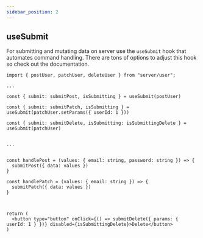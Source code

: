 ```yaml
---
sidebar_position: 2
---
```


## useSubmit

For submitting and mutating data on server use the `useSubmit` hook that automates command handling. There are tons of
options to adjust this hook so check out the documentation.

```tsx
import { postUser, patchUser, deleteUser } from "server/user";

...

const { submit: submitPost, isSubmitting } = useSubmit(postUser)

const { submit: submitPatch, isSubmitting } = useSubmit(patchUser.setParams({ userId: 1 }))

const { submit: submitDelete, isSubmitting: isSubmittingDelete } = useSubmit(patchUser)


...


const handlePost = (values: { email: string, password: string }) => {
  submitPost({ data: values })
}

const handlePatch = (values: { email: string }) => {
  submitPatch({ data: values })
}



return (
  <button type="button" onClick={() => submitDelete({ params: { userId: 1 } })} disabled={isSubmittingDelete}>Delete</button>
)


```
